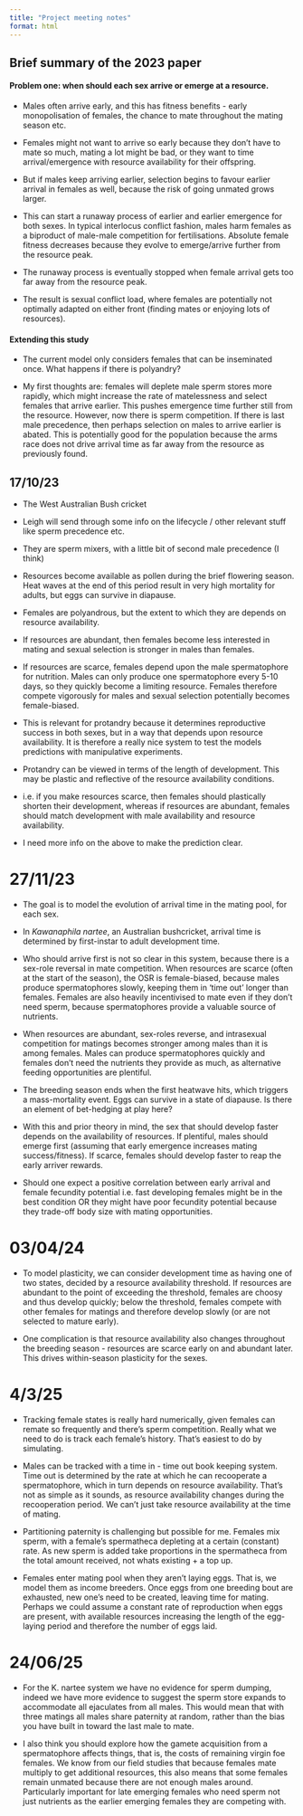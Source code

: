 ```yaml
---
title: "Project meeting notes"
format: html
---
```


## Brief summary of the 2023 paper

#### Problem one: when should each sex arrive or emerge at a resource.

- Males often arrive early, and this has fitness benefits - early monopolisation of females, the chance to mate throughout the mating season etc.

- Females might not want to arrive so early because they don't have to mate so much, mating a lot might be bad, or they want to time arrival/emergence with resource availability for their offspring.

- But if males keep arriving earlier, selection begins to favour earlier arrival in females as well, because the risk of going unmated grows larger.

- This can start a runaway process of earlier and earlier emergence for both sexes. In typical interlocus conflict fashion, males harm females as a biproduct of male-male competition for fertilisations. Absolute female fitness decreases because they evolve to emerge/arrive further from the resource peak.

- The runaway process is eventually stopped when female arrival gets too far away from the resource peak. 

- The result is sexual conflict load, where females are potentially not optimally adapted on either front (finding mates or enjoying lots of resources).

#### Extending this study 

- The current model only considers females that can be inseminated once. What happens if there is polyandry?

- My first thoughts are: females will deplete male sperm stores more rapidly, which might increase the rate of matelessness and select females that arrive earlier. This pushes emergence time further still from the resource. However, now there is sperm competition. If there is last male precedence, then perhaps selection on males to arrive earlier is abated. This is potentially good for the population because the arms race does not drive arrival time as far away from the resource as previously found. 

## 17/10/23

- The West Australian Bush cricket

- Leigh will send through some info on the lifecycle / other relevant stuff like sperm precedence etc.

- They are sperm mixers, with a little bit of second male precedence (I think)

- Resources become available as pollen during the brief flowering season. Heat waves at the end of this period result in very high mortality for adults, but eggs can survive in diapause. 

- Females are polyandrous, but the extent to which they are depends on resource availability.

- If resources are abundant, then females become less interested in mating and sexual selection is stronger in males than females.

- If resources are scarce, females depend upon the male spermatophore for nutrition. Males can only produce one spermatophore every 5-10 days, so they quickly become a limiting resource. Females therefore compete vigorously for males and sexual selection potentially becomes female-biased. 

- This is relevant for protandry because it determines reproductive success in both sexes, but in a way that depends upon resource availability. It is therefore a really nice system to test the models predictions with manipulative experiments. 

- Protandry can be viewed in terms of the length of development. This may be plastic and reflective of the resource availability conditions.

- i.e. if you make resources scarce, then females should plastically shorten their development, whereas if resources are abundant, females should match development with male availability and resource availability. 

- I need more info on the above to make the prediction clear.


# 27/11/23

- The goal is to model the evolution of arrival time in the mating pool, for each sex. 

- In _Kawanaphila nartee_, an Australian bushcricket, arrival time is determined by first-instar to adult development time.   

- Who should arrive first is not so clear in this system, because there is a sex-role reversal in mate competition. When resources are scarce (often at the start of the season), the OSR is female-biased, because males produce spermatophores slowly, keeping them in 'time out' longer than females. Females are also heavily incentivised to mate even if they don't need sperm, because spermatophores provide a valuable source of nutrients.

- When resources are abundant, sex-roles reverse, and intrasexual competition for matings becomes stronger among males than it is among females. Males can produce spermatophores quickly and females don't need the nutrients they provide as much, as alternative feeding opportunities are plentiful. 

- The breeding season ends when the first heatwave hits, which triggers a mass-mortality event. Eggs can survive in a state of diapause. Is there an element of bet-hedging at play here?

- With this and prior theory in mind, the sex that should develop faster depends on the availability of resources. If plentiful, males should emerge first (assuming that early emergence increases mating success/fitness). If scarce, females should develop faster to reap the early arriver rewards. 

- Should one expect a positive correlation between early arrival and female fecundity potential i.e. fast developing females might be in the best condition OR they might have poor fecundity potential because they trade-off body size with mating opportunities.

# 03/04/24

- To model plasticity, we can consider development time as having one of two states, decided by a resource availability threshold. If resources are abundant to the point of exceeding the threshold, females are choosy and thus develop quickly; below the threshold, females compete with other females for matings and therefore develop slowly (or are not selected to mature early).  

- One complication is that resource availability also changes throughout the breeding season - resources are scarce early on and abundant later. This drives within-season plasticity for the sexes.

# 4/3/25

- Tracking female states is really hard numerically, given females can remate so frequently and there's sperm competition. Really what we need to do is track each female's history. That's easiest to do by simulating. 

- Males can be tracked with a time in - time out book keeping system. Time out is determined by the rate at which he can recooperate a spermatophore, which in turn depends on resource availability. That's not as simple as it sounds, as resource availability changes during the recooperation period. We can't just take resource availability at the time of mating. 

- Partitioning paternity is challenging but possible for me. Females mix sperm, with a female's spermatheca depleting at a certain (constant) rate. As new sperm is added take proportions in the spermatheca from the total amount received, not whats existing + a top up.

- Females enter mating pool when they aren't laying eggs. That is, we model them as income breeders. Once eggs from one breeding bout are exhausted, new one's need to be created, leaving time for mating. Perhaps we could assume a constant rate of reproduction when eggs are present, with available resources increasing the length of the egg-laying period and therefore the number of eggs laid.

# 24/06/25

- For the K. nartee system we have no evidence for sperm dumping, indeed we have more evidence to suggest the sperm store expands to accommodate all ejaculates from all males. This would mean that with three matings all males share paternity at random, rather than the bias you have built in toward the last male to mate.

- I also think you should explore how the gamete acquisition from a spermatophore affects things, that is, the costs of remaining virgin foe females. We know from our field studies that because females mate multiply to get additional resources, this also means that some females remain unmated because there are not enough males around. Particularly important for late emerging females who need sperm not just nutrients as the earlier emerging females they are competing with.

